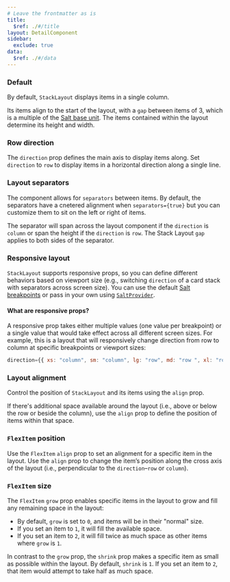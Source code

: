 ```yaml
---
# Leave the frontmatter as is
title:
  $ref: ./#/title
layout: DetailComponent
sidebar:
  exclude: true
data:
  $ref: ./#/data
---
```


<LivePreviewControls>

<LivePreview componentName="stack-layout" exampleName="Default" >

### Default

By default, `StackLayout` displays items in a single column.

Its items align to the start of the layout, with a `gap` between items of 3, which is a multiple of the [Salt base unit](/salt/foundations/spacing). The items contained within the layout determine its height and width.

</LivePreview>

<LivePreview componentName="stack-layout" exampleName="RowDirection" >

### Row direction

The `direction` prop defines the main axis to display items along. Set `direction` to `row` to display items in a horizontal direction along a single line.

</LivePreview>

<LivePreview componentName="stack-layout" exampleName="LayoutSeparators" >

### Layout separators

The component allows for `separators` between items. By default, the separators have a cnetered alignment when `separators={true}` but you can customize them to sit on the left or right of items.

The separator will span across the layout component if the `direction` is `column` or span the height if the `direction` is `row`. The Stack Layout `gap` applies to both sides of the separator.

</LivePreview>

<LivePreview componentName="stack-layout" exampleName="ResponsiveLayout" >

### Responsive layout

`StackLayout` supports responsive props, so you can define different behaviors based on viewport size (e.g., switching `direction` of a card stack with separators across screen size). You can use the default [Salt breakpoints](/salt/foundations/responsiveness#breakpoints) or pass in your own using [`SaltProvider`](/salt/components/salt-provider/).

#### What are responsive props?

A responsive prop takes either multiple values (one value per breakpoint) or a single value that would take effect across all different screen sizes. For example, this is a layout that will responsively change direction from row to column at specific breakpoints or viewport sizes:

```js
direction={{ xs: "column", sm: "column", lg: "row", md: "row ", xl: "row" }}
```

</LivePreview>

<LivePreview componentName="stack-layout" exampleName="LayoutAlignment" >

### Layout alignment

Control the position of `StackLayout` and its items using the `align` prop.

If there's additional space available around the layout (i.e., above or below the row or beside the column), use the `align` prop to define the position of items within that space.

</LivePreview>

<LivePreview componentName="stack-layout" exampleName="FlexItemPosition" >

### `FlexItem` position

Use the `FlexItem` `align` prop to set an alignment for a specific item in the layout. Use the `align` prop to change the item’s position along the cross axis of the layout (i.e., perpendicular to the `direction`–`row` or `column`).

</LivePreview>

<LivePreview componentName="stack-layout" exampleName="FlexItemSize" >

### `FlexItem` size

The `FlexItem` `grow` prop enables specific items in the layout to grow and fill any remaining space in the layout:

- By default, `grow` is set to `0`, and items will be in their "normal" size.
- If you set an item to `1`, it will fill the available space.
- If you set an item to `2`, it will fill twice as much space as other items where `grow` is `1`.

In contrast to the `grow` prop, the `shrink` prop makes a specific item as small as possible within the layout. By default, `shrink` is `1`. If you set an item to `2`, that item would attempt to take half as much space.

</LivePreview>

</LivePreviewControls>
